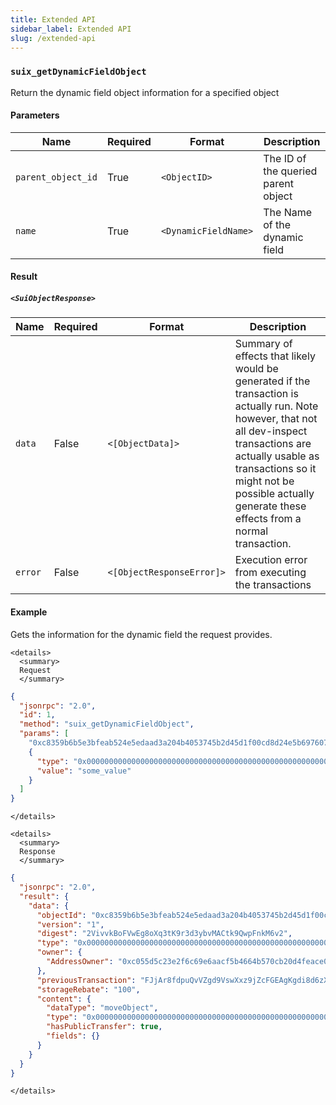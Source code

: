 ```yaml
---
title: Extended API
sidebar_label: Extended API
slug: /extended-api
---
```


### `suix_getDynamicFieldObject`

Return the dynamic field object information for a specified object

#### Parameters

| Name               | Required | Format               | Description                         |
| ------------------ | -------- | -------------------- | ----------------------------------- |
| `parent_object_id` | True     | `<ObjectID>`         | The ID of the queried parent object |
| `name`             | True     | `<DynamicFieldName>` | The Name of the dynamic field       |

#### Result

##### `<SuiObjectResponse>`

| Name    | Required | Format                    | Description                                                                                                                                                                                                                                                          |
| ------- | -------- | ------------------------- | -------------------------------------------------------------------------------------------------------------------------------------------------------------------------------------------------------------------------------------------------------------------- |
| `data`  | False    | `<[ObjectData]>`          | Summary of effects that likely would be generated if the transaction is actually run. Note however, that not all dev-inspect transactions are actually usable as transactions so it might not be possible actually generate these effects from a normal transaction. |
| `error` | False    | `<[ObjectResponseError]>` | Execution error from executing the transactions                                                                                                                                                                                                                      |

#### Example

Gets the information for the dynamic field the request provides.

```mdx-code-block
<details>
  <summary>
  Request
  </summary>
```

```json
{
  "jsonrpc": "2.0",
  "id": 1,
  "method": "suix_getDynamicFieldObject",
  "params": [
    "0xc8359b6b5e3bfeab524e5edaad3a204b4053745b2d45d1f00cd8d24e5b697607",
    {
      "type": "0x0000000000000000000000000000000000000000000000000000000000000009::test::TestField",
      "value": "some_value"
    }
  ]
}

```

```mdx-code-block
</details>
```

```mdx-code-block
<details>
  <summary>
  Response
  </summary>
```

```json
{
  "jsonrpc": "2.0",
  "result": {
    "data": {
      "objectId": "0xc8359b6b5e3bfeab524e5edaad3a204b4053745b2d45d1f00cd8d24e5b697607",
      "version": "1",
      "digest": "2VivvkBoFVwEg8oXq3tK9r3d3ybvMACtk9QwpFnkM6v2",
      "type": "0x0000000000000000000000000000000000000000000000000000000000000009::test::TestField",
      "owner": {
        "AddressOwner": "0xc055d5c23e2f6c69e6aacf5b4664b570cb20d4feace07fc863a2eef286c3e95e"
      },
      "previousTransaction": "FJjAr8fdpuQvVZgd9VswXxz9jZcFGEAgKgdi8d6zXE3S",
      "storageRebate": "100",
      "content": {
        "dataType": "moveObject",
        "type": "0x0000000000000000000000000000000000000000000000000000000000000009::test::TestField",
        "hasPublicTransfer": true,
        "fields": {}
      }
    }
  }
}

```

```mdx-code-block
</details>
```
